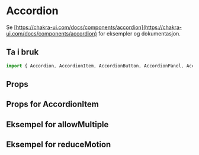 
<Meta of={AccordionStories} />

# Accordion

Se [https://chakra-ui.com/docs/components/accordion](https://chakra-ui.com/docs/components/accordion) for eksempler og dokumentasjon.

## Ta i bruk

```jsx
import { Accordion, AccordionItem, AccordionButton, AccordionPanel, AccordionIcon } from "@kvib/react";
```

## Props

<Canvas of={AccordionStories.Accordion} />
<Controls of={AccordionStories.Accordion} />

## Props for AccordionItem

<Canvas of={AccordionStories.AccordionItem} />
<Controls of={AccordionStories.AccordionItem} />

## Eksempel for allowMultiple

<Canvas of={AccordionStories.AccordionAllowMultiple} />

## Eksempel for reduceMotion

<Canvas of={AccordionStories.AccordionReduceMotion} />
